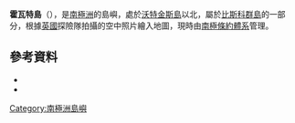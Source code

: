 {{coord|66|19|S|67|8|W|source:GNIS|display=title}}

'''霍瓦特島'''（{{lang-en|Horvath Island}}），是[[南極洲|南極洲]]的島嶼，處於[[沃特金斯島|沃特金斯島]]以北，屬於[[比斯科群島|比斯科群島]]的一部分，根據[[英國|英國]]探險隊拍攝的空中照片繪入地圖，現時由[[南極條約體系|南極條約體系]]管理。

==參考資料==
*{{cite gnis | type = antarid | id = 7039| name = Horvath Island | accessdate = 2012-06-27}}
*{{usgs-gazetteer|id=7039}}

{{DEFAULTSORT:Horvath Island}}
[[Category:南極洲島嶼|Category:南極洲島嶼]]


{{Biscoes-geo-stub}}